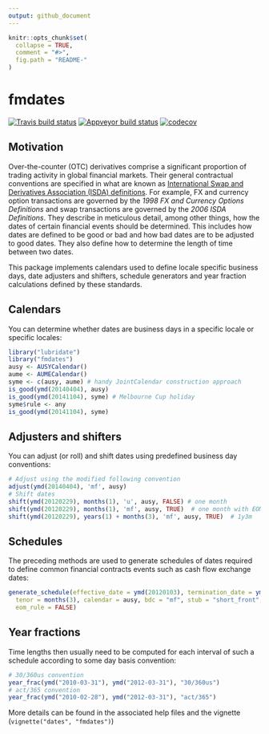 ```yaml
---
output: github_document
---
```


<!-- README.md is generated from README.Rmd. Please edit that file -->

```r
knitr::opts_chunk$set(
  collapse = TRUE,
  comment = "#>",
  fig.path = "README-"
)
```

# fmdates

[![Travis build status](https://travis-ci.org/imanuelcostigan/fmdates.svg?branch=master)](https://travis-ci.org/imanuelcostigan/fmdates) [![Appveyor build status](https://ci.appveyor.com/api/projects/status/i8io32eoft5rsb6n/branch/master?svg=true)](https://ci.appveyor.com/project/imanuelcostigan/fmdates/branch/master) [![codecov](https://codecov.io/gh/imanuelcostigan/fmdates/branch/master/graph/badge.svg)](https://codecov.io/gh/imanuelcostigan/fmdates)

## Motivation

Over-the-counter (OTC) derivatives comprise a significant proportion of trading activity in global financial markets. Their general contractual conventions are specified in what are known as [International Swap and Derivatives Association (ISDA) definitions](http://www.isda.org/publications/isdadefslist.aspx). For example, FX and currency option transactions are governed by the *1998 FX and Currency Options Definitions* and swap transactions are governed by the *2006 ISDA Definitions*. They describe in meticulous detail, among other things, how the dates of certain financial events should be determined. This includes how dates are defined to be good or bad and how bad dates are to be adjusted to good dates. They also define how to determine the length of time between two dates.

This package implements calendars used to define locale specific business days, date adjusters and shifters, schedule generators and year fraction calculations defined by these standards.


## Calendars

You can determine whether dates are business days in a specific locale or specific locales:

```r
library("lubridate")
library("fmdates")
ausy <- AUSYCalendar()
aume <- AUMECalendar()
syme <- c(ausy, aume) # handy JointCalendar construction approach
is_good(ymd(20140404), ausy)
is_good(ymd(20141104), syme) # Melbourne Cup holiday
syme$rule <- any
is_good(ymd(20141104), syme)
```

## Adjusters and shifters

You can adjust (or roll) and shift dates using predefined business day conventions:

```r
# Adjust using the modified following convention
adjust(ymd(20140404), 'mf', ausy)
# Shift dates
shift(ymd(20120229), months(1), 'u', ausy, FALSE) # one month
shift(ymd(20120229), months(1), 'mf', ausy, TRUE)  # one month with EOM rule
shift(ymd(20120229), years(1) + months(3), 'mf', ausy, TRUE)  # 1y3m
```

## Schedules

The preceding methods are used to generate schedules of dates required to define common financial contracts events such as cash flow exchange dates:

```r
generate_schedule(effective_date = ymd(20120103), termination_date = ymd(20130103), 
  tenor = months(3), calendar = ausy, bdc = "mf", stub = "short_front", 
  eom_rule = FALSE)
```


## Year fractions

Time lengths then usually need to be computed for each interval of such a schedule according to some day basis convention:

```r
# 30/360us convention
year_frac(ymd("2010-03-31"), ymd("2012-03-31"), "30/360us")
# act/365 convention
year_frac(ymd("2010-02-28"), ymd("2012-03-31"), "act/365")
```

More details can be found in the associated help files and the vignette (`vignette("dates", "fmdates")`)